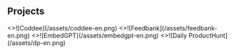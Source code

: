
<Contents />

<Contribution />

## Projects

<div className="mt-4 grid grid-cols-1 gap-4 sm:grid-cols-2">
  <Card.Link title="Coddee" href="https://coddee.dev">
    <>![Coddee](/assets/coddee-en.png)</>
  </Card.Link>
  <Card.Link title="Feedbank" href="https://feedbank.app/en">
    <>![Feedbank](/assets/feedbank-en.png)</>
  </Card.Link>
  <Card.Link title="EmbedGPT" href="https://embedgpt.vercel.app/en">
    <>![EmbedGPT](/assets/embedgpt-en.png)</>
  </Card.Link>
  <Card.Link
    title="Daily ProductHunt"
    href="https://daily-producthunt.vercel.app/en"
  >
    <>![Daily ProductHunt](/assets/dp-en.png)</>
  </Card.Link>
</div>

<Comment />
